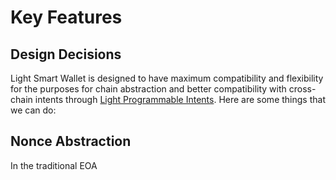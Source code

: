 # Key Features

## Design Decisions

Light Smart Wallet is designed to have maximum compatibility and flexibility for the purposes for chain abstraction and better compatibility with cross-chain intents through [Light Programmable Intents](/light-programmable-intents).
Here are some things that we can do:

## Nonce Abstraction

In the traditional EOA
